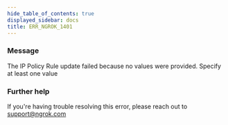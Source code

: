 ```yaml
---
hide_table_of_contents: true
displayed_sidebar: docs
title: ERR_NGROK_1401
---
```


### Message

The IP Policy Rule update failed because no values were provided. Specify at least one value

<ErrorDetails />

### Further help

If you're having trouble resolving this error, please reach out to [support@ngrok.com](mailto:support@ngrok.com?subject=Help%20with%20ERR_NGROK_1401)
